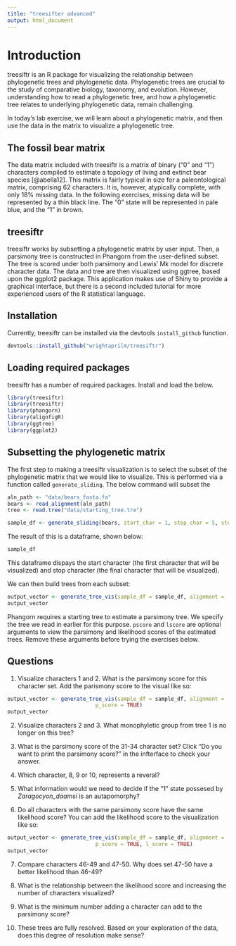 ```yaml
---
title: "treesifter advanced"
output: html_document
---
```

# Introduction

treesiftr is an R package for visualizing the relationship between phylogenetic trees and phylogenetic data. Phylogenetic trees are crucial to the study of comparative biology, taxonomy, and evolution. However, understanding how to read a phylogenetic tree, and how a phylogenetic tree relates to underlying phylogenetic data, remain challenging.

In today's lab exercise, we will learn about a phylogenetic matrix, and then use the data in the matrix to visualize a phylogenetic tree.

## The fossil bear matrix

The data matrix included with treesiftr is a matrix of binary ("0" and "1") characters compiled to estimate a topology of living and extinct bear species [@abella12]. This matrix is fairly typical in size for a paleontological matrix, comprising 62 characters. It is, however, atypically complete, with only 18% missing data. In the following exercises, missing data will be represented by a thin black line. The "0" state will be represented in pale blue, and the "1" in brown.

## treesiftr

treesiftr works by subsetting a phylogenetic matrix by user input. Then, a parsimony tree is constructed in Phangorn from the user-defined subset. The tree is scored under both parsimony and Lewis' Mk model for discrete character data. The data and tree are then visualized using ggtree, based upon the ggplot2 package. This application makes use of Shiny to provide a graphical interface, but there is a second included tutorial for more experienced users of the R statistical language.

## Installation

Currently, treesiftr can be installed via the devtools ```install_github```
function. 

```r
devtools::install_github("wrightaprilm/treesiftr")
```

## Loading required packages

treesiftr has a number of required packages. Install and load the below. 

```r
library(treesiftr)
library(treesiftr)
library(phangorn)
library(alignfigR)
library(ggtree)
library(ggplot2)
```

## Subsetting the phylogenetic matrix

The first step to making a treesiftr visualization is to select the subset of the phylogenetic matrix that we would like to visualize. This is performed via a function called ```generate_sliding```. The below command will subset the  

```r
aln_path <- "data/bears_fasta.fa"
bears <- read_alignment(aln_path)
tree <- read.tree("data/starting_tree.tre")

sample_df <- generate_sliding(bears, start_char = 1, stop_char = 5, steps = 1)
```

The result of this is a dataframe, shown below:

```r
sample_df
```
This dataframe dispays the start character (the first character that will be visualized) and stop character (the final character that will be visualized). 

We can then build trees from each subset:

```r
output_vector <- generate_tree_vis(sample_df = sample_df, alignment =                                         aln_path, tree = tree, phy_mat = bears)
output_vector
```

Phangorn requires a starting tree to estimate a parsimony tree. We specify the tree we read in earlier for this purpose. ```pscore``` and ```lscore``` are optional arguments to view the parsimony and likelihood scores of the estimated trees. Remove these arguments before trying the exercises below.

## Questions

1. Visualize characters 1 and 2. What is the parsimony score for this character set. Add the parismony score to the visual like so:

```r
output_vector <- generate_tree_vis(sample_df = sample_df, alignment =                                         aln_path, tree = tree, phy_mat = bears,
                            p_score = TRUE)
output_vector
```

2. Visualize characters 2 and 3. What monophyletic group from tree 1 is no longer on this tree? 

3. What is the parsimony score of the 31-34 character set? Click "Do you want to print the parsimony score?" in the infterface to check your answer.
 
4. Which character, 8, 9 or 10, represents a reveral?

5. What information would we need to decide if the "1" state possesed by _Zaragocyon_daamsi_ is an autapomorphy? 

6.  Do all characters with the same parsimony score have the same likelihood score? You can add the likelihood score to the visualization like so:

```r
output_vector <- generate_tree_vis(sample_df = sample_df, alignment =                                         aln_path, tree = tree, phy_mat = bears,
                            p_score = TRUE, l_score = TRUE)
output_vector
```

7. Compare characters 46-49 and 47-50. Why does set 47-50 have a better likelihood than 46-49? 

8. What is the relationship between the likelihood score and increasing the number of characters visualized? 

9. What is the minimum number adding a character can add to the parsimony score?

10. These trees are fully resolved. Based on your exploration of the data, does this degree of resolution make sense?


